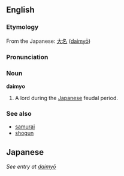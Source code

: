 ==English==
=== Etymology ===
From the Japanese: [[大名]] ([[daimyō]])

=== Pronunciation ===
{{pronstub}}

=== Noun ===
'''daimyo'''

# A lord during the [[Japanese]] feudal period.

=== See also ===
* [[samurai]]
* [[shogun]]


== Japanese ==
''See entry at [[daimyō]]''